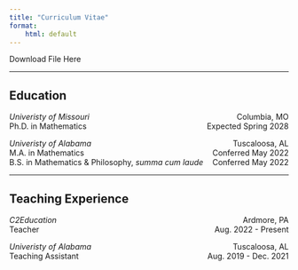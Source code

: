 ```yaml
---
title: "Curriculum Vitae"
format:
    html: default
---
```

Download File Here

---

## Education
<p style="text-align:left;">
     *Univeristy of Missouri*
    <span style="float:right;">
        Columbia, MO
    </span> <br>
    <space style="text-align:left;">
    Ph.D. in Mathematics
    <span style="float:right;">
        Expected Spring 2028
    </span>
</p> 
<p style="text-align:left;">
    *Univeristy of Alabama*
    <span style="float:right;">
        Tuscaloosa, AL 
    </span> <br>
    <space style="text-align:left;">
    M.A. in Mathematics
    <span style="float:right;">
        Conferred May 2022 <br>
    </span>
    <space style="text-align:left;">
    <br> B.S. in Mathematics & Philosophy, *summa cum laude*
    <span style="float:right;">
        Conferred May 2022 <br>
    </span>
</p> 
<!--
<p style="text-align:left;">
    *Univeristy of Alabama*
    <span style="float:right;">
        Tuscaloosa, AL
    </span> <br>
    <space style="text-align:left;">
    B.S. in Mathematics & Philosophy
    <span style="float:right;">
        Conferred May 2022
    </span>
</p> 
-->
---

## Teaching Experience
<p style="text-align:left;">
    *C2Education*
    <span style="float:right;">
        Ardmore, PA
    </span> <br>
    <space style="text-align:left;">
    Teacher
    <span style="float:right;">
        Aug. 2022 - Present
    </span>
</p> 

<p style="text-align:left;">
    *Univeristy of Alabama*
    <span style="float:right;">
        Tuscaloosa, AL
    </span> <br>
    <space style="text-align:left;">
    Teaching Assistant
    <span style="float:right;">
        Aug. 2019 - Dec. 2021
    </span>
</p> 